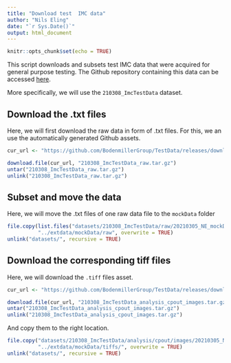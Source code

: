```yaml
---
title: "Download test  IMC data"
author: "Nils Eling"
date: "`r Sys.Date()`"
output: html_document
---
```


```r
knitr::opts_chunk$set(echo = TRUE)
```

This script downloads and subsets test IMC data that were acquired for general purpose testing.
The Github repository containing this data can be accessed [here](https://github.com/BodenmillerGroup/TestData).

More specifically, we will use the `210308_ImcTestData` dataset.

## Download the .txt files

Here, we will first download the raw data in form of .txt files.
For this, we an use the automatically generated Github assets.

```r
cur_url <- "https://github.com/BodenmillerGroup/TestData/releases/download/v1.0.2/210308_ImcTestData_raw.tar.gz"

download.file(cur_url, "210308_ImcTestData_raw.tar.gz")
untar("210308_ImcTestData_raw.tar.gz")
unlink("210308_ImcTestData_raw.tar.gz")
```

## Subset and move the data

Here, we will move the .txt files of one raw data file to the `mockData` folder

```r
file.copy(list.files("datasets/210308_ImcTestData/raw/20210305_NE_mockData2/", pattern = ".txt$", full.names = TRUE),
          "../extdata/mockData/raw", overwrite = TRUE)
unlink("datasets/", recursive = TRUE)
```

## Download the corresponding tiff files

Here, we will download the `.tiff` files asset.

```r
cur_url <- "https://github.com/BodenmillerGroup/TestData/releases/download/v1.0.2/210308_ImcTestData_analysis_cpout_images.tar.gz"

download.file(cur_url, "210308_ImcTestData_analysis_cpout_images.tar.gz")
untar("210308_ImcTestData_analysis_cpout_images.tar.gz")
unlink("210308_ImcTestData_analysis_cpout_images.tar.gz")
```

And copy them to the right location.

```r
file.copy("datasets/210308_ImcTestData/analysis/cpout/images/20210305_NE_mockData2_s0_a1_ac_fullFiltered.tiff",
          "../extdata/mockData/tiffs/", overwrite = TRUE)
unlink("datasets/", recursive = TRUE)
```



